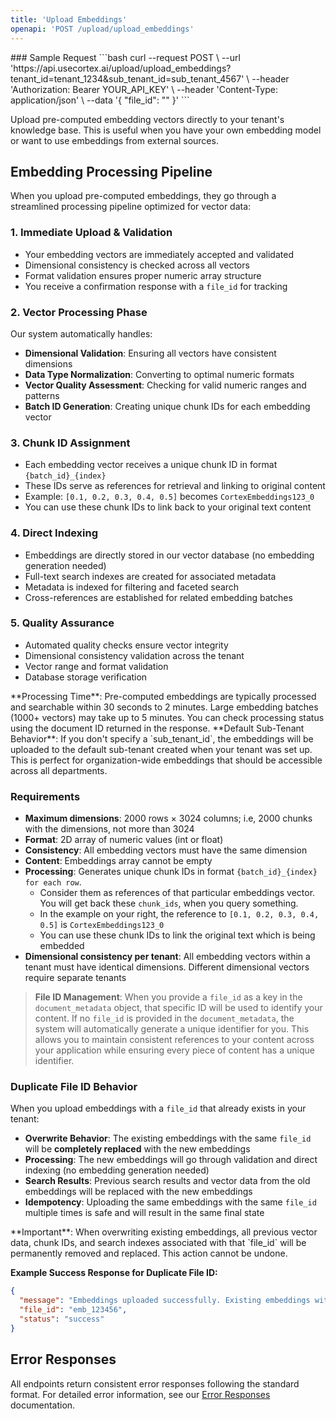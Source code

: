 ```yaml
---
title: 'Upload Embeddings'
openapi: 'POST /upload/upload_embeddings'
---
```



<Panel>
  <TableOfContents />
</Panel>
<TryIt />
### Sample Request
```bash
curl --request POST \
  --url 'https://api.usecortex.ai/upload/upload_embeddings?tenant_id=tenant_1234&sub_tenant_id=sub_tenant_4567' \
  --header 'Authorization: Bearer YOUR_API_KEY' \
  --header 'Content-Type: application/json' \
  --data '{
  "file_id": ""
}'
  ```


Upload pre-computed embedding vectors directly to your tenant's knowledge base. This is useful when you have your own embedding model or want to use embeddings from external sources.

## Embedding Processing Pipeline

When you upload pre-computed embeddings, they go through a streamlined processing pipeline optimized for vector data:

### 1. **Immediate Upload & Validation**
- Your embedding vectors are immediately accepted and validated
- Dimensional consistency is checked across all vectors
- Format validation ensures proper numeric array structure
- You receive a confirmation response with a `file_id` for tracking

### 2. **Vector Processing Phase**
Our system automatically handles:
- **Dimensional Validation**: Ensuring all vectors have consistent dimensions
- **Data Type Normalization**: Converting to optimal numeric formats
- **Vector Quality Assessment**: Checking for valid numeric ranges and patterns
- **Batch ID Generation**: Creating unique chunk IDs for each embedding vector

### 3. **Chunk ID Assignment**
- Each embedding vector receives a unique chunk ID in format `{batch_id}_{index}`
- These IDs serve as references for retrieval and linking to original content
- Example: `[0.1, 0.2, 0.3, 0.4, 0.5]` becomes `CortexEmbeddings123_0`
- You can use these chunk IDs to link back to your original text content

### 4. **Direct Indexing**
- Embeddings are directly stored in our vector database (no embedding generation needed)
- Full-text search indexes are created for associated metadata
- Metadata is indexed for filtering and faceted search
- Cross-references are established for related embedding batches

### 5. **Quality Assurance**
- Automated quality checks ensure vector integrity
- Dimensional consistency validation across the tenant
- Vector range and format validation
- Database storage verification

<Note>
**Processing Time**: Pre-computed embeddings are typically processed and searchable within 30 seconds to 2 minutes. Large embedding batches (1000+ vectors) may take up to 5 minutes. You can check processing status using the document ID returned in the response.
</Note>

<Note>
**Default Sub-Tenant Behavior**: If you don't specify a `sub_tenant_id`, the embeddings will be uploaded to the default sub-tenant created when your tenant was set up. This is perfect for organization-wide embeddings that should be accessible across all departments.
</Note>

### Requirements
- **Maximum dimensions**: 2000 rows × 3024 columns; i.e, 2000 chunks with the dimensions, not more than 3024
- **Format**: 2D array of numeric values (int or float)
- **Consistency**: All embedding vectors must have the same dimension
- **Content**: Embeddings array cannot be empty
- **Processing**: Generates unique chunk IDs in format `{batch_id}_{index} for each row`. 
  - Consider them as references of that particular embeddings vector. You will get back these `chunk_ids`, when you query something.
  - In the example on your right, the reference to `[0.1, 0.2, 0.3, 0.4, 0.5]` is `CortexEmbeddings123_0`
  - You can use these chunk IDs to link the original text which is being embedded
- **Dimensional consistency per tenant**: All embedding vectors within a tenant must have identical dimensions. Different dimensional vectors require separate tenants

> **File ID Management**: When you provide a `file_id` as a key in the `document_metadata` object, that specific ID will be used to identify your content. If no `file_id` is provided in the `document_metadata`, the system will automatically generate a unique identifier for you. This allows you to maintain consistent references to your content across your application while ensuring every piece of content has a unique identifier.

### **Duplicate File ID Behavior**

When you upload embeddings with a `file_id` that already exists in your tenant:

- **Overwrite Behavior**: The existing embeddings with the same `file_id` will be **completely replaced** with the new embeddings
- **Processing**: The new embeddings will go through validation and direct indexing (no embedding generation needed)
- **Search Results**: Previous search results and vector data from the old embeddings will be replaced with the new embeddings
- **Idempotency**: Uploading the same embeddings with the same `file_id` multiple times is safe and will result in the same final state

<Warning>
**Important**: When overwriting existing embeddings, all previous vector data, chunk IDs, and search indexes associated with that `file_id` will be permanently removed and replaced. This action cannot be undone.
</Warning>

**Example Success Response for Duplicate File ID:**
```json
{
  "message": "Embeddings uploaded successfully. Existing embeddings with file_id 'emb_123456' have been overwritten.",
  "file_id": "emb_123456",
  "status": "success"
}
```


## Error Responses

All endpoints return consistent error responses following the standard format. For detailed error information, see our [Error Responses](/api-reference/error-responses) documentation.

